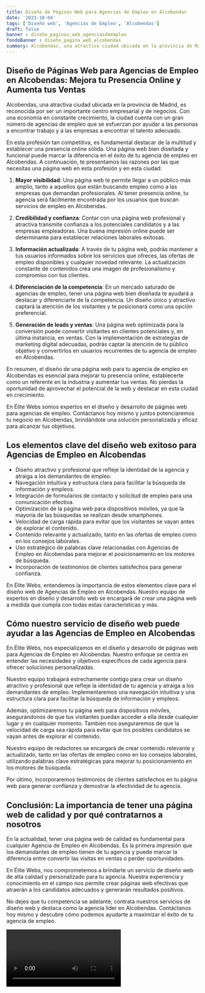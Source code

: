 ```yaml
---
title: Diseño de Páginas Web para Agencias de Empleo en Alcobendas
date: '2023-10-04'
tags: ['Diseño web', 'Agencias de Empleo', 'Alcobendas']
draft: false
banner : diseño_paginas_web_agenciasdeempleo
fondoBanner : diseño_pagina_web_alcobendas
summary: Alcobendas, una atractiva ciudad ubicada en la provincia de Madrid, es reconocida por ser un importante centro empresarial y de negocios. Con una economía en constante crecimiento, la ciudad cuenta con un gran número de agencias de empleo que se esfuerzan por ayudar a las personas a encontrar trabajo y a las empresas a encontrar el talento adecuado.
---
```


## Diseño de Páginas Web para Agencias de Empleo en Alcobendas: Mejora tu Presencia Online y Aumenta tus Ventas

Alcobendas, una atractiva ciudad ubicada en la provincia de Madrid, es reconocida por ser un importante centro empresarial y de negocios. Con una economía en constante crecimiento, la ciudad cuenta con un gran número de agencias de empleo que se esfuerzan por ayudar a las personas a encontrar trabajo y a las empresas a encontrar el talento adecuado.

En esta profesión tan competitiva, es fundamental destacar de la multitud y establecer una presencia online sólida. Una página web bien diseñada y funcional puede marcar la diferencia en el éxito de tu agencia de empleo en Alcobendas. A continuación, te presentamos las razones por las que necesitas una página web en esta profesión y en esta ciudad:

1. **Mayor visibilidad**: Una página web te permite llegar a un público más amplio, tanto a aquellos que están buscando empleo como a las empresas que demandan profesionales. Al tener presencia online, tu agencia será fácilmente encontrada por los usuarios que buscan servicios de empleo en Alcobendas.

2. **Credibilidad y confianza**: Contar con una página web profesional y atractiva transmite confianza a los potenciales candidatos y a las empresas empleadoras. Una buena impresión online puede ser determinante para establecer relaciones laborales exitosas.

3. **Información actualizada**: A través de tu página web, podrás mantener a tus usuarios informados sobre los servicios que ofreces, las ofertas de empleo disponibles y cualquier novedad relevante. La actualización constante de contenidos crea una imagen de profesionalismo y compromiso con tus clientes.

4. **Diferenciación de la competencia**: En un mercado saturado de agencias de empleo, tener una página web bien diseñada te ayudará a destacar y diferenciarte de la competencia. Un diseño único y atractivo captará la atención de los visitantes y te posicionará como una opción preferencial.

5. **Generación de leads y ventas**: Una página web optimizada para la conversión puede convertir visitantes en clientes potenciales y, en última instancia, en ventas. Con la implementación de estrategias de marketing digital adecuadas, podrás captar la atención de tu público objetivo y convertirlos en usuarios recurrentes de tu agencia de empleo en Alcobendas.

En resumen, el diseño de una página web para tu agencia de empleo en Alcobendas es esencial para mejorar tu presencia online, establecerte como un referente en la industria y aumentar tus ventas. No pierdas la oportunidad de aprovechar el potencial de la web y destacar en esta ciudad en crecimiento.

En Élite Webs somos expertos en el diseño y desarrollo de páginas web para agencias de empleo. Contáctanos hoy mismo y juntos potenciaremos tu negocio en Alcobendas, brindándote una solución personalizada y eficaz para alcanzar tus objetivos.

<GifSeo />

<Cta />

## Los elementos clave del diseño web exitoso para Agencias de Empleo en Alcobendas

- Diseño atractivo y profesional que refleje la identidad de la agencia y atraiga a los demandantes de empleo.
- Navegación intuitiva y estructura clara para facilitar la búsqueda de información y empleos.
- Integración de formularios de contacto y solicitud de empleo para una comunicación efectiva.
- Optimización de la página web para dispositivos móviles, ya que la mayoría de las búsquedas se realizan desde smartphones.
- Velocidad de carga rápida para evitar que los visitantes se vayan antes de explorar el contenido.
- Contenido relevante y actualizado, tanto en las ofertas de empleo como en los consejos laborales.
- Uso estratégico de palabras clave relacionadas con Agencias de Empleo en Alcobendas para mejorar el posicionamiento en los motores de búsqueda.
- Incorporación de testimonios de clientes satisfechos para generar confianza.

En Élite Webs, entendemos la importancia de estos elementos clave para el diseño web de Agencias de Empleo en Alcobendas. Nuestro equipo de expertos en diseño y desarrollo web se encargará de crear una página web a medida que cumpla con todas estas características y más.

## Cómo nuestro servicio de diseño web puede ayudar a las Agencias de Empleo en Alcobendas

En Élite Webs, nos especializamos en el diseño y desarrollo de páginas web para Agencias de Empleo en Alcobendas. Nuestro enfoque se centra en entender las necesidades y objetivos específicos de cada agencia para ofrecer soluciones personalizadas.

Nuestro equipo trabajará estrechamente contigo para crear un diseño atractivo y profesional que refleje la identidad de tu agencia y atraiga a los demandantes de empleo. Implementaremos una navegación intuitiva y una estructura clara para facilitar la búsqueda de información y empleos.

Además, optimizaremos tu página web para dispositivos móviles, asegurándonos de que tus visitantes puedan acceder a ella desde cualquier lugar y en cualquier momento. También nos aseguraremos de que la velocidad de carga sea rápida para evitar que los posibles candidatos se vayan antes de explorar el contenido.

Nuestro equipo de redactores se encargará de crear contenido relevante y actualizado, tanto en las ofertas de empleo como en los consejos laborales, utilizando palabras clave estratégicas para mejorar tu posicionamiento en los motores de búsqueda.

Por último, incorporaremos testimonios de clientes satisfechos en tu página web para generar confianza y demostrar la efectividad de tu agencia.

## Conclusión: La importancia de tener una página web de calidad y por qué contratarnos a nosotros

En la actualidad, tener una página web de calidad es fundamental para cualquier Agencia de Empleo en Alcobendas. Es la primera impresión que los demandantes de empleo tienen de tu agencia y puede marcar la diferencia entre convertir las visitas en ventas o perder oportunidades.

En Élite Webs, nos comprometemos a brindarte un servicio de diseño web de alta calidad y personalizado para tu agencia. Nuestra experiencia y conocimiento en el campo nos permite crear páginas web efectivas que atraerán a los candidatos adecuados y generarán resultados positivos.

No dejes que tu competencia se adelante, contrata nuestros servicios de diseño web y destaca como la agencia líder en Alcobendas. Contáctanos hoy mismo y descubre cómo podemos ayudarte a maximizar el éxito de tu agencia de empleo.

<Video />

<CtaBot job='Agencias de Empleo' city='Alcobendas'/>

<Gmaps query='Alcobendas+españa+maps' />